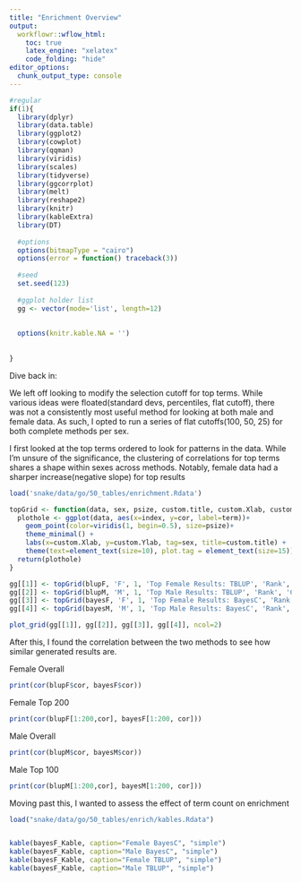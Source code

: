 ```yaml
---
title: "Enrichment Overview"
output:
  workflowr::wflow_html:
    toc: true
    latex_engine: "xelatex"
    code_folding: "hide"
editor_options:
  chunk_output_type: console
---
```


```r
#regular
if(1){
  library(dplyr)
  library(data.table)
  library(ggplot2)
  library(cowplot)
  library(qqman)
  library(viridis)
  library(scales)
  library(tidyverse)
  library(ggcorrplot)
  library(melt)
  library(reshape2)
  library(knitr)
  library(kableExtra)
  library(DT)
  
  #options
  options(bitmapType = "cairo")
  options(error = function() traceback(3))
  
  #seed
  set.seed(123)
  
  #ggplot holder list
  gg <- vector(mode='list', length=12)
  
  
  options(knitr.kable.NA = '')
  
  
}
```



Dive back in: 

We left off looking to modify the selection cutoff for top terms. While various ideas were floated(standard devs, percentiles, flat cutoff), there was not a consistently most useful method for looking at both male and female data. As such, I opted to run a series of flat cutoffs(100, 50, 25) for both complete methods per sex.


I first looked at the top terms ordered to look for patterns in the data. While I'm unsure of the significance, the clustering of correlations for top terms shares a shape within sexes across methods. Notably, female data had a sharper increase(negative slope) for top results

```r

load('snake/data/go/50_tables/enrichment.Rdata')

topGrid <- function(data, sex, psize, custom.title, custom.Xlab, custom.Ylab){
  plothole <- ggplot(data, aes(x=index, y=cor, label=term))+
    geom_point(color=viridis(1, begin=0.5), size=psize)+
    theme_minimal() +
    labs(x=custom.Xlab, y=custom.Ylab, tag=sex, title=custom.title) +
    theme(text=element_text(size=10), plot.tag = element_text(size=15))
  return(plothole)
}

gg[[1]] <- topGrid(blupF, 'F', 1, 'Top Female Results: TBLUP', 'Rank', 'Correlation')
gg[[2]] <- topGrid(blupM, 'M', 1, 'Top Male Results: TBLUP', 'Rank', 'Correlation')
gg[[3]] <- topGrid(bayesF, 'F', 1, 'Top Female Results: BayesC', 'Rank', 'Correlation')
gg[[4]] <- topGrid(bayesM, 'M', 1, 'Top Male Results: BayesC', 'Rank', 'Correlation')

plot_grid(gg[[1]], gg[[2]], gg[[3]], gg[[4]], ncol=2)

```

After this, I found the correlation between the two methods to see how similar generated results are. 

Female Overall

```r

print(cor(blupF$cor, bayesF$cor))

```

Female Top 200

```r

print(cor(blupF[1:200,cor], bayesF[1:200, cor]))

```

Male Overall

```r

print(cor(blupM$cor, bayesM$cor))

```

Male Top 100

```r

print(cor(blupM[1:200,cor], bayesM[1:200, cor]))

```



Moving past this, I wanted to assess the effect of term count on enrichment




```r

load("snake/data/go/50_tables/enrich/kables.Rdata")


kable(bayesF_Kable, caption="Female BayesC", "simple")
kable(bayesF_Kable, caption="Male BayesC", "simple")
kable(bayesF_Kable, caption="Female TBLUP", "simple")
kable(bayesF_Kable, caption="Male TBLUP", "simple")


```

